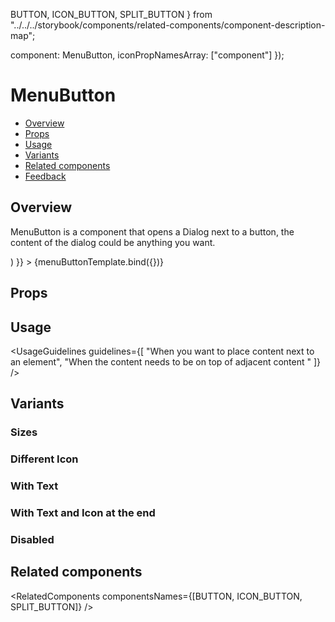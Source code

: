   BUTTON,
  ICON_BUTTON,
  SPLIT_BUTTON
} from "../../../storybook/components/related-components/component-description-map";

  component: MenuButton,
  iconPropNamesArray: ["component"]
});

<Meta
  title="Buttons/MenuButton - (Coming Soon)"
  component={MenuButton}
  argTypes={metaSettings.argTypes}
  decorators={metaSettings.decorators}
/>

<!--- Component template -->


<!--- Component documentation -->

# MenuButton

- [Overview](#overview)
- [Props](#props)
- [Usage](#usage)
- [Variants](#variants)
- [Related components](#related-components)
- [Feedback](#feedback)

## Overview

MenuButton is a component that opens a Dialog next to a button, the content of the dialog could be anything you want.

<Canvas>
  <Story
    name="Overview"
    args={{
      children: (
        <Menu id="menu" size={Menu.sizes.MEDIUM}>
          <MenuTitle caption="Look up, you might see" captionPosition={MenuTitle.positions.TOP} />
          <MenuItem icon={Sun} onClick={NOOP} iconType={MenuItem.iconType.SVG} title="The sun" />
          <MenuItem icon={Moon} onClick={NOOP} iconType={MenuItem.iconType.SVG} title="The moon" />
          <MenuItem icon={Favorite} onClick={NOOP} iconType={MenuItem.iconType.SVG} title="And the stars" />
        </Menu>
      )
    }}
  >
    {menuButtonTemplate.bind({})}
  </Story>
</Canvas>

## Props

<ArgsTable of={MenuButton} />

## Usage

<UsageGuidelines
  guidelines={[
    "When you want to place content next to an element",
    "When the content needs to be on top of adjacent content "
  ]}
/>

## Variants

### Sizes

<Canvas>
  <Story name="Sizes">
    <MenuButton size={MenuButton.sizes.XXS}>
      <Menu id="menu" size={Menu.sizes.MEDIUM}>
        <MenuTitle caption="Look up, you might see" captionPosition={MenuTitle.positions.TOP} />
        <MenuItem icon={Sun} onClick={NOOP} iconType={MenuItem.iconType.SVG} title="The sun" />
      </Menu>
    </MenuButton>
    <MenuButton size={MenuButton.sizes.XS}>
      <Menu id="menu" size={Menu.sizes.MEDIUM}>
        <MenuTitle caption="Look up, you might see" captionPosition={MenuTitle.positions.TOP} />
        <MenuItem icon={Sun} onClick={NOOP} iconType={MenuItem.iconType.SVG} title="The sun" />
      </Menu>
    </MenuButton>
    <MenuButton size={MenuButton.sizes.SMALL}>
      <Menu id="menu" size={Menu.sizes.MEDIUM}>
        <MenuTitle caption="Look up, you might see" captionPosition={MenuTitle.positions.TOP} />
        <MenuItem icon={Sun} onClick={NOOP} iconType={MenuItem.iconType.SVG} title="The sun" />
      </Menu>
    </MenuButton>
    <MenuButton size={MenuButton.sizes.MEDIUM}>
      <Menu id="menu" size={Menu.sizes.MEDIUM}>
        <MenuTitle caption="Look up, you might see" captionPosition={MenuTitle.positions.TOP} />
        <MenuItem icon={Sun} onClick={NOOP} iconType={MenuItem.iconType.SVG} title="The sun" />
      </Menu>
    </MenuButton>
    <MenuButton size={MenuButton.sizes.LARGE}>
      <Menu id="menu" size={Menu.sizes.MEDIUM}>
        <MenuTitle caption="Look up, you might see" captionPosition={MenuTitle.positions.TOP} />
        <MenuItem icon={Sun} onClick={NOOP} iconType={MenuItem.iconType.SVG} title="The sun" />
      </Menu>
    </MenuButton>
  </Story>
</Canvas>

### Different Icon

<Canvas>
  <Story name="Different Icon">
    <MenuButton component={MoveArrowDown}>
      <Menu id="menu" size={Menu.sizes.MEDIUM}>
        <MenuTitle caption="Look up, you might see" captionPosition={MenuTitle.positions.TOP} />
        <MenuItem icon={Sun} onClick={NOOP} iconType={MenuItem.iconType.SVG} title="The sun" />
      </Menu>
    </MenuButton>
  </Story>
</Canvas>

### With Text

<Canvas>
  <Story name="With Text">
    <div style={{ width: 200 }}>
      <MenuButton text="Open">
        <Menu id="menu" size={Menu.sizes.MEDIUM}>
          <MenuTitle caption="Look up, you might see" captionPosition={MenuTitle.positions.TOP} />
          <MenuItem icon={Sun} onClick={NOOP} iconType={MenuItem.iconType.SVG} title="The sun" />
        </Menu>
      </MenuButton>
    </div>
  </Story>
</Canvas>

### With Text and Icon at the end

<Canvas>
  <Story name="With Text and Icon at the end">
    <div style={{ width: 200 }}>
      <MenuButton text="Open" component={DropdownChevronDown} componentPosition={MenuButton.componentPositions.END}>
        <Menu id="menu" size={Menu.sizes.MEDIUM}>
          <MenuTitle caption="Look up, you might see" captionPosition={MenuTitle.positions.TOP} />
          <MenuItem icon={Sun} onClick={NOOP} iconType={MenuItem.iconType.SVG} title="The sun" />
        </Menu>
      </MenuButton>
    </div>
  </Story>
</Canvas>

### Disabled

<Canvas>
  <Story name="Disabled">
    <MenuButton disabled tooltipContent="This action is not available now">
      <Menu id="menu" size={Menu.sizes.MEDIUM}>
        <MenuTitle caption="Look up, you might see" captionPosition={MenuTitle.positions.TOP} />
        <MenuItem icon={Sun} onClick={NOOP} iconType={MenuItem.iconType.SVG} title="The sun" />
      </Menu>
    </MenuButton>
  </Story>
</Canvas>

## Related components

<RelatedComponents componentsNames={[BUTTON, ICON_BUTTON, SPLIT_BUTTON]} />
